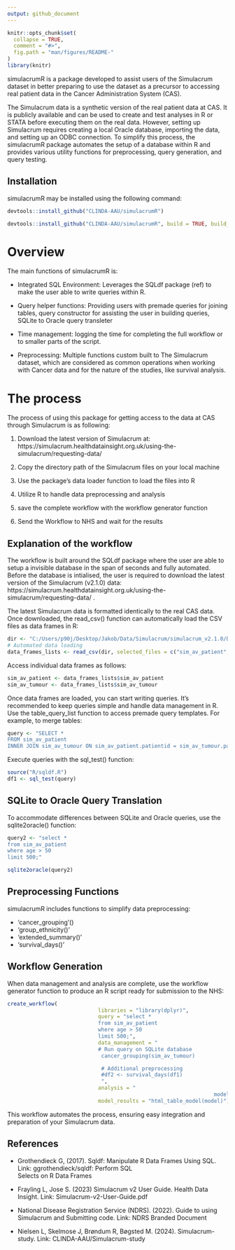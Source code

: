 ```yaml
---
output: github_document
---
```


<!-- README.md is generated from README.Rmd. Please edit that file -->

```r
knitr::opts_chunk$set(
  collapse = TRUE,
  comment = "#>",
  fig.path = "man/figures/README-"
)
library(knitr)
```

simulacrumR is a package developed to assist users of the Simulacrum dataset in better preparing to use the dataset as a precursor to accessing real patient data in the Cancer Administration System (CAS).

The Simulacrum data is a synthetic version of the real patient data at CAS. It is publicly available and can be used to create and test analyses in R or STATA before executing them on the real data. However, setting up Simulacrum requires creating a local Oracle database, importing the data, and setting up an ODBC connection. To simplify this process, the simulacrumR package automates the setup of a database within R and provides various utility functions for preprocessing, query generation, and query testing.

## Installation
simulacrumR may be installed using the following command:
```r
devtools::install_github("CLINDA-AAU/simulacrumR") 

devtools::install_github("CLINDA-AAU/simulacrumR", build = TRUE, build_opts = c("--no-resave-data", "--no-manual"))
```

# Overview
The main functions of simulacrumR is: 

- Integrated SQL Environment: Leverages the SQLdf package (ref) to make the user able to write queries within R.

- Query helper functions: Providing users with premade queries for joining tables, query constructor for assisting the user in building queries, SQLite to Oracle query transleter 

- Time management: logging the time for completing the full workflow or to smaller parts of the script. 

- Preprocessing: Multiple functions custom built to The Simulacrum dataset, which are considered as common operations when working with Cancer data and for the nature of the studies, like survival analysis. 

# The process 
The process of using this package for getting access to the data at CAS through Simulacrum is as following: 

1) Download the latest version of Simulacrum at: https://simulacrum.healthdatainsight.org.uk/using-the-simulacrum/requesting-data/

2) Copy the directory path of the Simulacrum files on your local machine

3) Use the package's data loader function to load the files into R 

4) Utilize R to handle data preprocessing and analysis 

5) save the complete workflow with the workflow generator function 

6) Send the Workflow to NHS and wait for the results

## Explanation of the workflow
The workflow is built around the SQLdf package where the user are able to setup a invisible database in the span of seconds and fully automated. Before the database is intialised, the user is required to download the latest version of the Simulacrum (v2.1.0) data: https://simulacrum.healthdatainsight.org.uk/using-the-simulacrum/requesting-data/ .

The latest Simulacrum data is formatted identically to the real CAS data. Once downloaded, the read_csv() function can automatically load the CSV files as data frames in R:

```r
dir <- "C:/Users/p90j/Desktop/Jakob/Data/Simulacrum/simulacrum_v2.1.0/Data/"
# Automated data loading 
data_frames_lists <- read_csv(dir, selected_files = c("sim_av_patient", "sim_av_tumour")) 
```

Access individual data frames as follows:

```r
sim_av_patient <- data_frames_lists$sim_av_patient
sim_av_tumour <- data_frames_lists$sim_av_tumour

```

Once data frames are loaded, you can start writing queries. It's recommended to keep queries simple and handle data management in R. Use the table_query_list function to access premade query templates. For example, to merge tables:
```r
query <- "SELECT *
FROM sim_av_patient
INNER JOIN sim_av_tumour ON sim_av_patient.patientid = sim_av_tumour.patientid;"
```


Execute queries with the sql_test() function:

```r
source("R/sqldf.R")
df1 <- sql_test(query)
```
## SQLite to Oracle Query Translation

To accommodate differences between SQLite and Oracle queries, use the sqlite2oracle() function:

```r

query2 <- "select *
from sim_av_patient
where age > 50
limit 500;"

sqlite2oracle(query2)
```

## Preprocessing Functions

simulacrumR includes functions to simplify data preprocessing:

- 'cancer_grouping'()
- 'group_ethnicity()'
- 'extended_summary()'
- 'survival_days()'

## Workflow Generation

When data management and analysis are complete, use the workflow generator function to produce an R script ready for submission to the NHS:

```r
create_workflow(
                             libraries = "library(dplyr)",
                             query = "select * 
                             from sim_av_patient
                             where age > 50
                             limit 500;",
                             data_management = "
                             # Run query on SQLite database
                              cancer_grouping(sim_av_tumour)

                              # Additional preprocessing
                              #df2 <- survival_days(df1)
                              ",
                             analysis = "
                                                                  model = glm(x ~ x1 + x2 + x3, data=data)",
                             model_results = "html_table_model(model)")
```

This workflow automates the process, ensuring easy integration and preparation of your Simulacrum data.



## References

- Grothendieck G, (2017). Sqldf: Manipulate R Data Frames Using SQL. Link:  ggrothendieck/sqldf: Perform SQL      
  Selects on R Data Frames 

- Frayling L, Jose S. (2023) Simulacrum v2 User Guide. Health Data Insight. Link: Simulacrum-v2-User-Guide.pdf 

- National Disease Registration Service (NDRS). (2022). Guide to using Simulacrum and Submitting code. Link: NDRS   Branded Document 

- Nielsen L, Skelmose J, Brøndum R, Bøgsted M. (2024). Simulacrum-study. Link: CLINDA-AAU/Simulacrum-study 